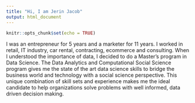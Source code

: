 ```yaml
---
title: "Hi, I am Jerin Jacob"
output: html_document
---
```


```r
knitr::opts_chunk$set(echo = TRUE)
```


I was an entrepreneur for 5 years and a marketer for 11 years. I worked in retail, IT industry, car rental, contracting, ecommerce and consulting. When I understood the importance of data, I decided to do a Master's program in Data Science. The Data Analytics and Computational Social Science program gives me the state of the art data science skills to bridge the business world and technology with a social science perspective. This unique combination of skill sets and experience makes me the ideal candidate to help organizations solve problems with well informed, data driven decision making. 